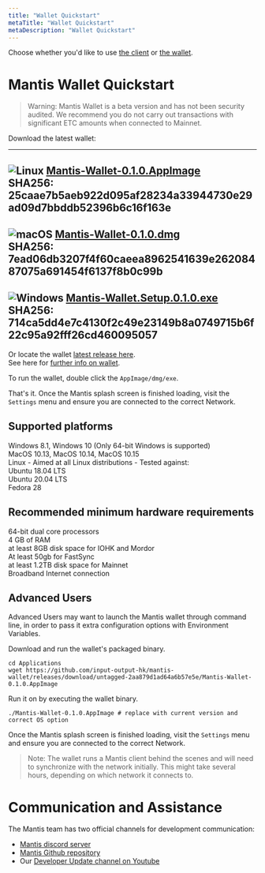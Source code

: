 ```yaml
---
title: "Wallet Quickstart"
metaTitle: "Wallet Quickstart"
metaDescription: "Wallet Quickstart"
---
```


Choose whether you'd like to use [the client](#mantisclientquickstart) or [the wallet](#mantiswalletquickstart).

# Mantis Wallet Quickstart

> Warning: Mantis Wallet is a beta version and has not been security audited. We recommend you do not carry out transactions with significant ETC amounts when connected to Mainnet.


Download the latest wallet:

  ---
  ![Linux](/images/linux-SM.png) [Mantis-Wallet-0.1.0.AppImage](https://github.com/input-output-hk/mantis-wallet/releases/download/v0.1.0/Mantis-Wallet-0.1.0.AppImage)  
  SHA256: 25caae7b5aeb922d095af28234a33944730e29ad09d7bbddb52396b6c16f163e  
  ---
  ![macOS](/images/macos-SM.png) [Mantis-Wallet-0.1.0.dmg](https://github.com/input-output-hk/mantis-wallet/releases/download/v0.1.0/Mantis-Wallet-0.1.0.dmg)  
  SHA256: 7ead06db3207f4f60caeea8962541639e26208487075a691454f6137f8b0c99b  
  ---
  ![Windows](/images/windows-SM.png) [Mantis-Wallet.Setup.0.1.0.exe](https://github.com/input-output-hk/mantis-wallet/releases/download/v0.1.0/Mantis-Wallet.Setup.0.1.0.exe)  
  SHA256: 714ca5dd4e7c4130f2c49e23149b8a0749715b6f22c95a92fff26cd460095057  
  ---


Or locate the wallet [latest release here](https://github.com/input-output-hk/mantis-wallet/releases/latest).  
See here for [further info on wallet](https://docs.mantisclient.io/how-tos/how-to-use-the-wallet).

To run the wallet, double click the `AppImage/dmg/exe`.

That's it. Once the Mantis splash screen is finished loading, visit the `Settings` menu and ensure you are connected to the correct Network.


## Supported platforms

Windows 8.1, Windows 10 (Only 64-bit Windows is supported)  
MacOS 10.13, MacOS 10.14, MacOS 10.15  
Linux - Aimed at all Linux distributions - Tested against:  
Ubuntu 18.04 LTS  
Ubuntu 20.04 LTS  
Fedora 28  


## Recommended minimum hardware requirements

64-bit dual core processors  
4 GB of RAM  
at least 8GB disk space for IOHK and Mordor  
At least 50gb for FastSync  
at least 1.2TB disk space for Mainnet  
Broadband Internet connection  


## Advanced Users

Advanced Users may want to launch the Mantis wallet through command line, in order to pass it extra configuration options with Environment Variables.

Download and run the wallet's packaged binary.

```
cd Applications
wget https://github.com/input-output-hk/mantis-wallet/releases/download/untagged-2aa879d1ad64a6b57e5e/Mantis-Wallet-0.1.0.AppImage
```

Run it on by executing the wallet binary.

```
./Mantis-Wallet-0.1.0.AppImage # replace with current version and correct OS option
```

Once the Mantis splash screen is finished loading, visit the `Settings` menu and ensure you are connected to the correct Network.

> Note: The wallet runs a Mantis client behind the scenes and will need to synchronize with the network initially. This might take several hours, depending on which network it connects to.

# Communication and Assistance

The Mantis team has two official channels for development communication:

* [Mantis discord server](https://discord.gg/7vUyWrN33p)
* [Mantis Github repository](https://github.com/input-output-hk/mantis)
* Our [Developer Update channel on Youtube](https://www.youtube.com/watch?v=lThEZdaJygw)
